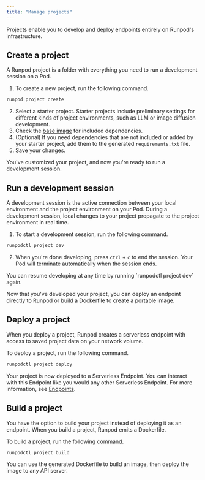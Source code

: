 ```yaml
---
title: "Manage projects"
---
```


Projects enable you to develop and deploy endpoints entirely on Runpod's infrastructure.

## Create a project

A Runpod project is a folder with everything you need to run a development session on a Pod.

1. To create a new project, run the following command.

```sh
runpod project create
```

2. Select a starter project. Starter projects include preliminary settings for different kinds of project environments, such as LLM or image diffusion development.
3. Check the [base image](https://github.com/runpod/containers/tree/main/official-templates/base) for included dependencies.
4. (Optional) If you need dependencies that are not included or added by your starter project, add them to the generated `requirements.txt` file.
5. Save your changes.

You've customized your project, and now you're ready to run a development session.

## Run a development session

A development session is the active connection between your local environment and the project environment on your Pod. During a development session, local changes to your project propagate to the project environment in real time.

1. To start a development session, run the following command.

```sh
runpodctl project dev
```

2. When you're done developing, press `ctrl` + `c` to end the session. Your Pod will terminate automatically when the session ends.

<Tip>
You can resume developing at any time by running `runpodctl project dev` again.
</Tip>

Now that you've developed your project, you can deploy an endpoint directly to Runpod or build a Dockerfile to create a portable image.

## Deploy a project

When you deploy a project, Runpod creates a serverless endpoint with access to saved project data on your network volume.

To deploy a project, run the following command.

```sh
runpodctl project deploy
```

Your project is now deployed to a Serverless Endpoint. You can interact with this Endpoint like you would any other Serverless Endpoint. For more information, see [Endpoints](/serverless/endpoints/overview).

## Build a project

You have the option to build your project instead of deploying it as an endpoint. When you build a project, Runpod emits a Dockerfile.

To build a project, run the following command.

```sh
runpodctl project build
```

You can use the generated Dockerfile to build an image, then deploy the image to any API server.
